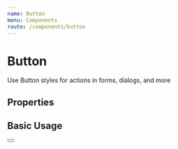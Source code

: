 ```yaml
---
name: Button
menu: Components
route: /components/button
---
```



# Button

Use Button styles for actions in forms, dialogs, and more

## Properties

<Props of={Button} />

## Basic Usage

<Playground>
  <Router>
    <Button to="/planets/1" value="Next" />
  </Router>
</Playground>
